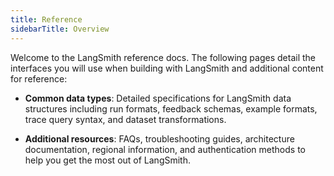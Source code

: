 ```yaml
---
title: Reference
sidebarTitle: Overview
---
```


Welcome to the LangSmith reference docs. The following pages detail the interfaces you will use when building with LangSmith and additional content for reference:

- **Common data types**: Detailed specifications for LangSmith data structures including run formats, feedback schemas, example formats, trace query syntax, and dataset transformations.

- **Additional resources**: FAQs, troubleshooting guides, architecture documentation, regional information, and authentication methods to help you get the most out of LangSmith.

